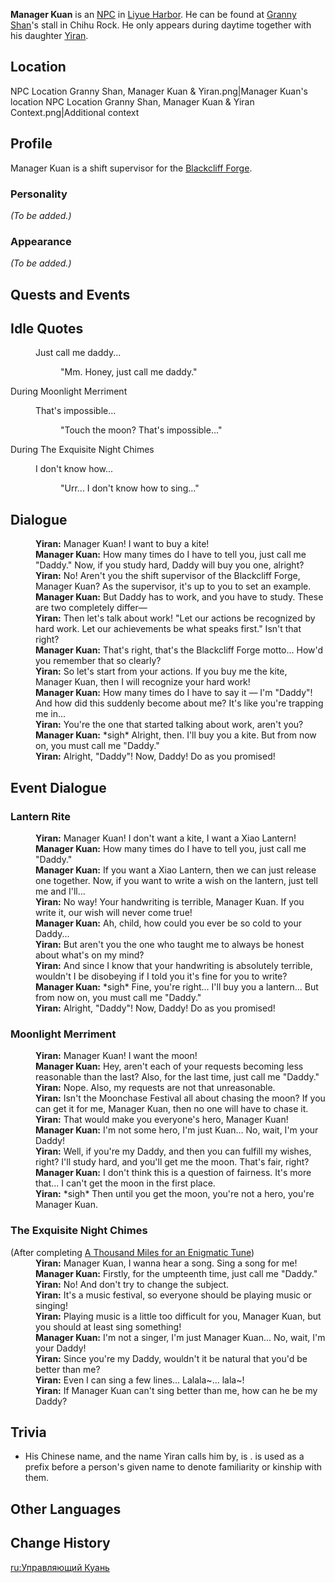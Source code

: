 {{Meta
<!-- REMOVE THIS TEMPLATE AFTER ADDING MISSING INFO -->
|missing_NPC_profile  = yes
}}
{{Character Infobox
|image            = NPC Manager Kuan.png
|region           = Liyue
|affiliation      = Blackcliff Forge
|title            = Shift Supervisor, Blackcliff Forge
|type             = NPC
|child            = Yiran
}}
'''Manager Kuan''' is an [[NPC]] in [[Liyue Harbor]]. He can be found at [[Granny Shan]]'s stall in Chihu Rock. He only appears during daytime together with his daughter [[Yiran]].

==Location==
<gallery>
NPC Location Granny Shan, Manager Kuan & Yiran.png|Manager Kuan's location
NPC Location Granny Shan, Manager Kuan & Yiran Context.png|Additional context
</gallery>

==Profile==
<!-- detailed story/lore information goes here -->
Manager Kuan is a shift supervisor for the [[Blackcliff Forge]].

===Personality===
''(To be added.)''

===Appearance===
''(To be added.)''

==Quests and Events==
{{Quests and Events}}

==Idle Quotes==
{{Dialogue start}}
: {{DIcon|Idle}} Just call me daddy...
:: {{A|VO Manager Kuan 01.ogg}} "Mm. Honey, just call me daddy."
{{Dialogue end}}

;During Moonlight Merriment
{{Dialogue start}}
: {{DIcon|Idle}} That's impossible...
:: {{A|VO Manager Kuan Moonlight Merriment 01.ogg}} "Touch the moon? That's impossible..."
{{Dialogue end}}

;During The Exquisite Night Chimes
{{Dialogue start}}
: {{DIcon|Idle}} I don't know how...
:: {{A|VO Manager Kuan Lantern Rite 01.ogg}} "Urr... I don't know how to sing..."
{{Dialogue end}}

==Dialogue==
{{Dialogue start}}
:'''Yiran:''' Manager Kuan! I want to buy a kite!
:'''Manager Kuan:''' How many times do I have to tell you, just call me "Daddy." Now, if you study hard, Daddy will buy you one, alright?
:'''Yiran:''' No! Aren't you the shift supervisor of the Blackcliff Forge, Manager Kuan? As the supervisor, it's up to you to set an example.
:'''Manager Kuan:''' But Daddy has to work, and you have to study. These are two completely differ&mdash;
:'''Yiran:''' Then let's talk about work! "Let our actions be recognized by hard work. Let our achievements be what speaks first." Isn't that right?
:'''Manager Kuan:''' That's right, that's the Blackcliff Forge motto... How'd you remember that so clearly?
:'''Yiran:''' So let's start from your actions. If you buy me the kite, Manager Kuan, then I will recognize your hard work!
:'''Manager Kuan:''' How many times do I have to say it &mdash; I'm "Daddy"! And how did this suddenly become about me? It's like you're trapping me in...
:'''Yiran:''' You're the one that started talking about work, aren't you?
:'''Manager Kuan:''' *sigh* Alright, then. I'll buy you a kite. But from now on, you must call me "Daddy."
:'''Yiran:''' Alright, "Daddy"! Now, Daddy! Do as you promised!
{{Dialogue end}}

==Event Dialogue==
===Lantern Rite===
{{Dialogue start}}
:'''Yiran:''' Manager Kuan! I don't want a kite, I want a Xiao Lantern!
:'''Manager Kuan:''' How many times do I have to tell you, just call me "Daddy."
:'''Manager Kuan:''' If you want a Xiao Lantern, then we can just release one together. Now, if you want to write a wish on the lantern, just tell me and I'll...
:'''Yiran:''' No way! Your handwriting is terrible, Manager Kuan. If you write it, our wish will never come true!
:'''Manager Kuan:''' Ah, child, how could you ever be so cold to your Daddy...
:'''Yiran:''' But aren't you the one who taught me to always be honest about what's on my mind?
:'''Yiran:''' And since I know that your handwriting is absolutely terrible, wouldn't I be disobeying if I told you it's fine for you to write?
:'''Manager Kuan:''' *sigh* Fine, you're right... I'll buy you a lantern... But from now on, you must call me "Daddy."
:'''Yiran:''' Alright, "Daddy"! Now, Daddy! Do as you promised!
{{Dialogue end}}

===Moonlight Merriment===
{{Dialogue start}}
:'''Yiran:''' Manager Kuan! I want the moon!
:'''Manager Kuan:''' Hey, aren't each of your requests becoming less reasonable than the last? Also, for the last time, just call me "Daddy."
:'''Yiran:''' Nope. Also, my requests are not that unreasonable.
:'''Yiran:''' Isn't the Moonchase Festival all about chasing the moon? If you can get it for me, Manager Kuan, then no one will have to chase it.
:'''Yiran:''' That would make you everyone's hero, Manager Kuan!
:'''Manager Kuan:''' I'm not some hero, I'm just Kuan... No, wait,  I'm your Daddy!
:'''Yiran:''' Well, if you're my Daddy, and then you can fulfill my wishes, right? I'll study hard, and you'll get me the moon. That's fair, right?
:'''Manager Kuan:''' I don't think this is a question of fairness. It's more that... I can't get the moon in the first place.
:'''Yiran:''' *sigh* Then until you get the moon, you're not a hero, you're Manager Kuan.
{{Dialogue end}}

===The Exquisite Night Chimes===
{{Dialogue start}}
;(After completing [[A Thousand Miles for an Enigmatic Tune]])
:'''Yiran:''' Manager Kuan, I wanna hear a song. Sing a song for me!
:'''Manager Kuan:''' Firstly, for the umpteenth time, just call me "Daddy."
:'''Yiran:''' No! And don't try to change the subject.
:'''Yiran:''' It's a music festival, so everyone should be playing music or singing!
:'''Yiran:''' Playing music is a little too difficult for you, Manager Kuan, but you should at least sing something!
:'''Manager Kuan:''' I'm not a singer, I'm just Manager Kuan... No, wait, I'm your Daddy!
:'''Yiran:''' Since you're my Daddy, wouldn't it be natural that you'd be better than me?
:'''Yiran:''' Even I can sing a few lines... Lalala~... lala~!
:'''Yiran:''' If Manager Kuan can't sing better than me, how can he be my Daddy?
{{Dialogue end}}
==Trivia==
* His Chinese name, and the name Yiran calls him by, is {{zh|阿宽|rm=Ā Kuān}}. {{zh|[[wiktionary:阿#Chinese|阿]]|rm=Ā}} is used as a prefix before a person's given name to denote familiarity or kinship with them.

==Other Languages==
{{Other Languages
|default_hidden = 1
|en      = Manager Kuan
|zhs     = 阿宽
|zhs_rm  = Ā Kuān
|zht     = 阿寬
|zht_rm  = Ā Kuān
|ja      = 寛
|ja_rm   = Kan
|ko      = 관이
|ko_rm   = Gwan-i
|es      = Gerente Kuan
|fr      = Akuan
|ru      = Управляющий Куань
|th      = ผู้จัดการ Kuan
|th_rm   = Phu Chat Kan Kuan
|vi      = Kuan
|de      = Kuan
|id      = Manajer Kuan
|pt      = Gerente Kuan
|tr      = Müdür Kuan
|it      = Capoturno Kuan
}}

==Change History==
{{Change History|1.0}}

[[ru:Управляющий Куань]]